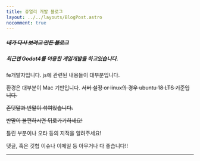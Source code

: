 ```yaml
---
title: 쥬얼리 개발 블로그
layout: ../../layouts/BlogPost.astro
nocomment: true
---
```


##### ~~내가 다시 보려고 만든 블로그~~

##### 최근엔 Godot4를 이용한 게임개발을 하고있습니다.

fe개발자입니다. js에 관련된 내용들이 대부분입니다.

환경은 대부분이 Mac 기반입니다. ~~서버 설정 or linux의 경우 ubuntu 18 LTS 기준입니다.~~

~~존댓말과 반말이 섞여있습니다.~~

~~반말이 불편하시면 뒤로가기하세요!~~

틀린 부분이나 오타 등의 지적을 알려주세요!

댓글, 혹은 깃헙 이슈나 이메일 등 아무거나 다 좋습니다!!

---